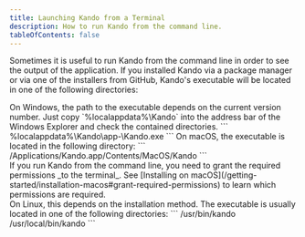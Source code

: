 ```yaml
---
title: Launching Kando from a Terminal
description: How to run Kando from the command line.
tableOfContents: false
---
```



Sometimes it is useful to run Kando from the command line in order to see the output of the application.
If you installed Kando via a package manager or via one of the installers from GitHub, Kando's executable will be located in one of the following directories:

<Tabs>
  <TabItem label="Windows" icon="seti:windows">
    On Windows, the path to the executable depends on the current version number. Just copy `%localappdata%\Kando` into the address bar of the Windows Explorer and check the contained directories.
    ```
    %localappdata%\Kando\app-<version number>\Kando.exe
    ```
  </TabItem>
  <TabItem label="macOS" icon="apple">
    On macOS, the executable is located in the following directory:
    ```
    /Applications/Kando.app/Contents/MacOS/Kando
    ```
    <Aside type="caution" title="Grant Permissions!">
    If you run Kando from the command line, you need to grant the required permissions _to the terminal_. See [Installing on macOS](/getting-started/installation-macos#grant-required-permissions) to learn which permissions are required.
    </Aside>

  </TabItem>
  <TabItem label="Linux" icon="linux">
    On Linux, this depends on the installation method. The executable is usually located in one of the following directories:
    ```
    /usr/bin/kando
    /usr/local/bin/kando
    ```
  </TabItem>
</Tabs>
